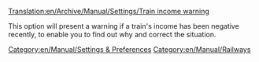 [[Translation:en/Archive/Manual/Settings/Train income warning]]


This option will present a warning if a train's income has been negative recently, to enable you to find out why and correct the situation.
[[Category:en/Manual/Settings & Preferences]]
[[Category:en/Manual/Railways]]
{{en/Stub}}